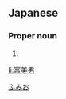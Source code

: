==Japanese==
{{ja-kanjitab|富|美|男}}

===Proper noun===
{{ja-pos|proper|ふみお}}

# {{given name|male|lang=ja}}

[[Category:Japanese male given names|ふみお]]

[[li:富美男]]